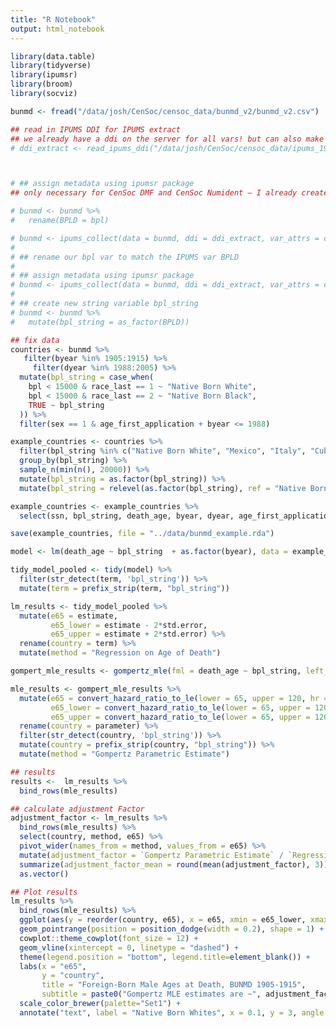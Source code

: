 ```yaml
---
title: "R Notebook"
output: html_notebook
---
```



```r
library(data.table)
library(tidyverse)
library(ipumsr)
library(broom)
library(socviz)
```


```r
bunmd <- fread("/data/josh/CenSoc/censoc_data/bunmd_v2/bunmd_v2.csv")

## read in IPUMS DDI for IPUMS extract
## we already have a ddi on the server for all vars! but can also make a new extract from IPUMS with BPLD var  
# ddi_extract <- read_ipums_ddi("/data/josh/CenSoc/censoc_data/ipums_1940_extract/fullcount.ddi.xml")



# ## assign metadata using ipumsr package
## only necessary for CenSoc DMF and CenSoc Numident — I already created BUNMD variables 

# bunmd <- bunmd %>% 
#   rename(BPLD = bpl)

# bunmd <- ipums_collect(data = bunmd, ddi = ddi_extract, var_attrs = c("val_labels", "var_label", "var_desc"))
# 
# ## rename our bpl var to match the IPUMS var BPLD
# 
# ## assign metadata using ipumsr package
# bunmd <- ipums_collect(data = bunmd, ddi = ddi_extract, var_attrs = c("val_labels", "var_label", "var_desc"))
# 
# ## create new string variable bpl_string 
# bunmd <- bunmd %>% 
#   mutate(bpl_string = as_factor(BPLD))
```


```r
## fix data 
countries <- bunmd %>% 
   filter(byear %in% 1905:1915) %>% 
     filter(dyear %in% 1988:2005) %>% 
  mutate(bpl_string = case_when(
    bpl < 15000 & race_last == 1 ~ "Native Born White",
    bpl < 15000 & race_last == 2 ~ "Native Born Black",
    TRUE ~ bpl_string 
  )) %>% 
  filter(sex == 1 & age_first_application + byear <= 1988) 

example_countries <- countries %>% 
  filter(bpl_string %in% c("Native Born White", "Mexico", "Italy", "Cuba", "Poland", "England")) %>% 
  group_by(bpl_string) %>%
  sample_n(min(n(), 20000)) %>% 
  mutate(bpl_string = as.factor(bpl_string)) %>% 
  mutate(bpl_string = relevel(as.factor(bpl_string), ref = "Native Born White")) ## set reference group

example_countries <- example_countries %>% 
  select(ssn, bpl_string, death_age, byear, dyear, age_first_application)

save(example_countries, file = "../data/bunmd_example.rda")
```

```r
model <- lm(death_age ~ bpl_string  + as.factor(byear), data = example_countries)

tidy_model_pooled <- tidy(model) %>% 
  filter(str_detect(term, 'bpl_string')) %>% 
  mutate(term = prefix_strip(term, "bpl_string"))

lm_results <- tidy_model_pooled %>% 
  mutate(e65 = estimate,
         e65_lower = estimate - 2*std.error, 
         e65_upper = estimate + 2*std.error) %>% 
  rename(country = term) %>% 
  mutate(method = "Regression on Age of Death")
```

```r
gompert_mle_results <- gompertz_mle(fml = death_age ~ bpl_string, left_trunc = 1988, right_trunc = 2005, data = example_countries)

mle_results <- gompert_mle_results %>% 
  mutate(e65 = convert_hazard_ratio_to_le(lower = 65, upper = 120, hr = hr, M = 81.9789980	, beta = 0.0978005),
         e65_lower = convert_hazard_ratio_to_le(lower = 65, upper = 120, hr = hr_lower, M = 81.9789980		, beta = 0.0978005),
         e65_upper = convert_hazard_ratio_to_le(lower = 65, upper = 120, hr = hr_upper, M = 81.9789980		, beta = 0.0978005)) %>% 
  rename(country = parameter) %>% 
  filter(str_detect(country, 'bpl_string')) %>% 
  mutate(country = prefix_strip(country, "bpl_string")) %>% 
  mutate(method = "Gompertz Parametric Estimate")
```


```r
## results
results <-  lm_results %>%
  bind_rows(mle_results)

## calculate adjustment Factor
adjustment_factor <- lm_results %>%
  bind_rows(mle_results) %>% 
  select(country, method, e65) %>% 
  pivot_wider(names_from = method, values_from = e65) %>% 
  mutate(adjustment_factor = `Gompertz Parametric Estimate` / `Regression on Age of Death` ) %>% 
  summarize(adjustment_factor_mean = round(mean(adjustment_factor), 3)) %>% 
  as.vector()

## Plot results
lm_results %>% 
  bind_rows(mle_results) %>% 
  ggplot(aes(y = reorder(country, e65), x = e65, xmin = e65_lower, xmax = e65_upper, color = method)) + 
  geom_pointrange(position = position_dodge(width = 0.2), shape = 1) + 
  cowplot::theme_cowplot(font_size = 12) + 
  geom_vline(xintercept = 0, linetype = "dashed") +
  theme(legend.position = "bottom", legend.title=element_blank()) + 
  labs(x = "e65",
       y = "country",
       title = "Foreign-Born Male Ages at Death, BUNMD 1905-1915",
       subtitle = paste0("Gompertz MLE estimates are ~", adjustment_factor, " times larger than regression on age of death")) + 
  scale_color_brewer(palette="Set1") + 
  annotate("text", label = "Native Born Whites", x = 0.1, y = 3, angle = 90, size = 3, color = "black")
```


